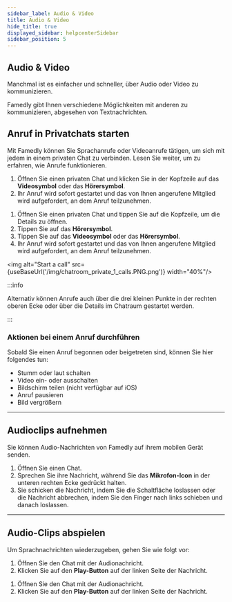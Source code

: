 ```yaml
---
sidebar_label: Audio & Video
title: Audio & Video
hide_title: true
displayed_sidebar: helpcenterSidebar
sidebar_position: 5
---
```



<div class="hero hero--primary">
  <div class="container">
    <h2 class="hero__title">Audio & Video</h2>
    <p class="hero__subtitle">Manchmal ist es einfacher und schneller, über Audio oder Video zu kommunizieren.</p>
    <p>Famedly gibt Ihnen verschiedene Möglichkeiten mit anderen zu kommunizieren, abgesehen von Textnachrichten.</p>
  </div>
</div>

## Anruf in Privatchats starten

Mit Famedly können Sie Sprachanrufe oder Videoanrufe tätigen, um sich mit jedem in einem privaten Chat zu verbinden. Lesen Sie weiter, um zu erfahren, wie Anrufe funktionieren. 

<Tabs>
  <TabItem value="desktop" label="Desktop" default>
  <ol>
    <li>Öffnen Sie einen privaten Chat und klicken Sie in der Kopfzeile auf das <b>Videosymbol</b> oder das <b>Hörersymbol</b>.</li>
    <li>Ihr Anruf wird sofort gestartet und das von Ihnen angerufene Mitglied wird aufgefordert, an dem Anruf teilzunehmen.</li>
  </ol>
  </TabItem>
  <TabItem value="mobil" label="Mobil">
  <ol>
    <li>Öffnen Sie einen privaten Chat und tippen Sie auf die Kopfzeile, um die Details zu öffnen.</li>
    <li>Tippen Sie auf das <b>Hörersymbol</b>.</li>
    <li>Tippen Sie auf das <b>Videosymbol</b> oder das <b>Hörersymbol</b>.</li>
    <li>Ihr Anruf wird sofort gestartet und das von Ihnen angerufene Mitglied wird aufgefordert, an dem Anruf teilzunehmen.</li>
  </ol>
  </TabItem>
</Tabs>

<img alt="Start a call" src={useBaseUrl('/img/chatroom_private_1_calls.PNG.png')} width="40%"/>

:::info

Alternativ können Anrufe auch über die drei kleinen Punkte in der rechten oberen Ecke oder über die Details im Chatraum gestartet werden.

:::

### Aktionen bei einem Anruf durchführen

Sobald Sie einen Anruf begonnen oder beigetreten sind, können Sie hier folgendes tun:

-   Stumm oder laut schalten
-   Video ein- oder ausschalten
-   Bildschirm teilen (nicht verfügbar auf iOS)
-   Anruf pausieren
-   Bild vergrößern

* * *

## Audioclips aufnehmen

Sie können Audio-Nachrichten von Famedly auf ihrem mobilen Gerät senden.

<Tabs>
  <TabItem value="mobil" label="Mobil">
  <ol>
    <li>Öffnen Sie einen Chat.</li>
    <li>Sprechen Sie ihre Nachricht, während Sie das <b>Mikrofon-Icon</b> in der unteren rechten Ecke gedrückt halten.</li>
    <li>Sie schicken die Nachricht, indem Sie die Schaltfläche loslassen oder die Nachricht abbrechen, indem Sie den Finger nach links schieben und danach loslassen.</li>
  </ol>
  </TabItem>
</Tabs>

* * *

## Audio-Clips abspielen

Um Sprachnachrichten wiederzugeben, gehen Sie wie folgt vor:

<Tabs>
  <TabItem value="desktop" label="Desktop" default>
  <ol>
    <li>Öffnen Sie den Chat mit der Audionachricht.</li>
    <li>Klicken Sie auf den <b>Play-Button</b> auf der linken Seite der Nachricht.</li>
  </ol>
  </TabItem>
  <TabItem value="mobil" label="Mobil">
  <ol>
    <li>Öffnen Sie den Chat mit der Audionachricht.</li>
    <li>Klicken Sie auf den <b>Play-Button</b> auf der linken Seite der Nachricht.</li>
  </ol>
  </TabItem>
</Tabs>
